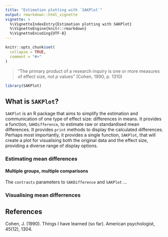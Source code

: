 ```yaml
---
title: "Estimation plotting with `SAKPlot`"
output: rmarkdown::html_vignette
vignette: >
  %\VignetteIndexEntry{Estimation plotting with SAKPlot}
  %\VignetteEngine{knitr::rmarkdown}
  %\VignetteEncoding{UTF-8}
---
```


```r
knitr::opts_chunk$set(
  collapse = TRUE,
  comment = "#>"
)
```

> “The primary product of a research inquiry is one or more measures of effect size, not _p_ values” (Cohen, 1990, p. 1310)

```r
library(SAKPlot)
```

## What is `SAKPlot`?

`SAKPlot` is an R package that aims to simplify the estimation and communication of one type of effect size: differences in means. It provides a function, `SAKDifference`, to estimate raw or standardised mean differences. It provides `print` methods to display the calculated differences. Perhaps most importantly, it provides a single function, `SAKPlot`, that will create a plot for visualising both the original data and the effect size, providing a diverse range of display options.



### Estimating mean differences

#### Multiple groups, multiple comparisons

The `contrasts` parameters to `SAKDifference` and `SAKPlot` ...

### Visualising mean differrences

## References

Cohen, J. (1990). Things I have learned (so far). American psychologist, 45(12), 1304. 
